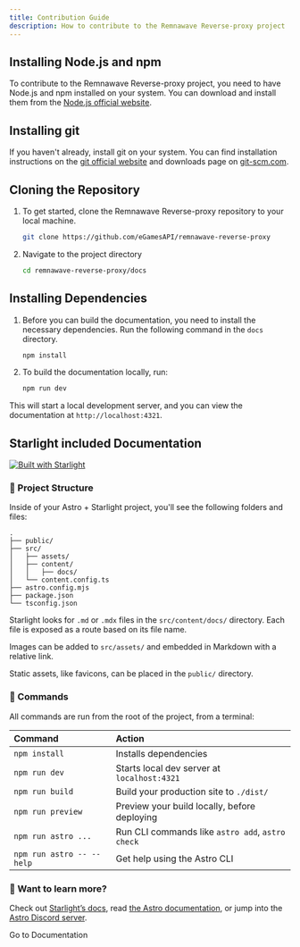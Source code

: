 ```yaml
---
title: Contribution Guide
description: How to contribute to the Remnawave Reverse-proxy project
---
```



## Installing Node.js and npm

To contribute to the Remnawave Reverse-proxy project, you need to have Node.js and npm installed on your system. You can download and install them from the [Node.js official website](https://nodejs.org/en/download/).

## Installing git

If you haven't already, install git on your system. You can find installation instructions on the [git official website](https://git-scm.com/book/en/v2/Getting-Started-Installing-Git) and downloads page on [git-scm.com](https://git-scm.com/downloads).

## Cloning the Repository

<Steps>

1. To get started, clone the Remnawave Reverse-proxy repository to your local machine.

    ```bash
    git clone https://github.com/eGamesAPI/remnawave-reverse-proxy
    ```

2. Navigate to the project directory

    ```bash
    cd remnawave-reverse-proxy/docs
    ```

</Steps>

## Installing Dependencies

<Steps>

1. Before you can build the documentation, you need to install the necessary dependencies. Run the following command in the `docs` directory.

    ```bash
    npm install
    ```

2. To build the documentation locally, run:

    ```bash
    npm run dev
    ```

</Steps>

This will start a local development server, and you can view the documentation at `http://localhost:4321`.

## Starlight included Documentation

[![Built with Starlight](https://astro.badg.es/v2/built-with-starlight/tiny.svg)](https://starlight.astro.build)

### 🚀 Project Structure

Inside of your Astro + Starlight project, you'll see the following folders and files:

```
.
├── public/
├── src/
│   ├── assets/
│   ├── content/
│   │   ├── docs/
│   └── content.config.ts
├── astro.config.mjs
├── package.json
└── tsconfig.json
```

Starlight looks for `.md` or `.mdx` files in the `src/content/docs/` directory. Each file is exposed as a route based on its file name.

Images can be added to `src/assets/` and embedded in Markdown with a relative link.

Static assets, like favicons, can be placed in the `public/` directory.

### 🧞 Commands

All commands are run from the root of the project, from a terminal:

| Command                   | Action                                           |
| :------------------------ | :----------------------------------------------- |
| `npm install`             | Installs dependencies                            |
| `npm run dev`             | Starts local dev server at `localhost:4321`      |
| `npm run build`           | Build your production site to `./dist/`          |
| `npm run preview`         | Preview your build locally, before deploying     |
| `npm run astro ...`       | Run CLI commands like `astro add`, `astro check` |
| `npm run astro -- --help` | Get help using the Astro CLI                     |

### 👀 Want to learn more?

Check out [Starlight’s docs](https://starlight.astro.build/), read [the Astro documentation](https://docs.astro.build), or jump into the [Astro Discord server](https://astro.build/chat).

<div style={{ display: 'flex', flexDirection: 'row', justifyContent: 'center', gap: '1rem', textAlign: 'center', marginTop: '2rem' }}>
    <LinkButton
        href="https://docs.astro.build"
        icon="open-book"
        iconPlacement="start"
    >
        Go to Documentation
    </LinkButton>
</div>